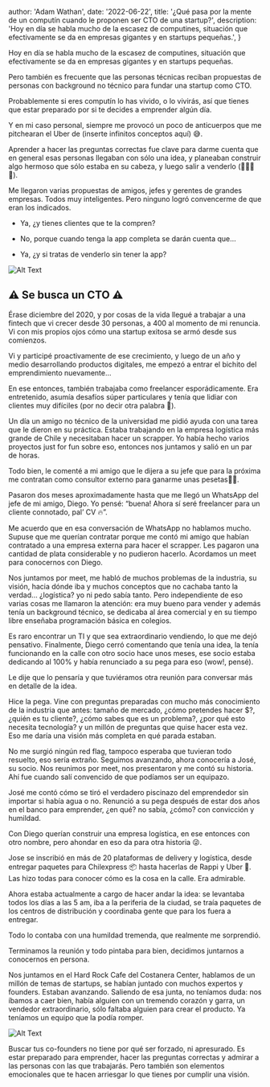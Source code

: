 
  author: 'Adam Wathan',
  date: '2022-06-22',
  title: '¿Qué pasa por la mente de un computín cuando le proponen ser CTO de una startup?',
  description:
    'Hoy en día se habla mucho de la escasez de computines, situación que efectivamente se da en empresas gigantes y en startups pequeñas.',
}


Hoy en día se habla mucho de la escasez de computines, situación que efectivamente se da en empresas gigantes y en startups pequeñas.

Pero también es frecuente que las personas técnicas reciban propuestas de personas con background no técnico para fundar una startup como CTO.

Probablemente si eres computín lo has vivido, o lo vivirás, así que tienes que estar preparado por si te decides a emprender algún día.

Y en mi caso personal, siempre me provocó un poco de anticuerpos que me pitchearan el Uber de (inserte infinitos conceptos aquí) 😅.

Aprender a hacer las preguntas correctas fue clave para darme cuenta que en general esas personas llegaban con sólo una idea, y planeaban construir algo hermoso que sólo estaba en su cabeza, y luego salir a venderlo (🚩🚩🚩👀).

Me llegaron varias propuestas de amigos, jefes y gerentes de grandes empresas. Todos muy inteligentes. Pero ninguno logró convencerme de que eran los indicados.

- Ya, ¿y tienes clientes que te la compren?

- No, porque cuando tenga la app completa se darán cuenta que…

- Ya, ¿y si tratas de venderlo sin tener la app?


![Alt Text](https://media.giphy.com/media/1oJLpejP9jEvWQlZj4/giphy.gif)



## ⚠️ Se busca un CTO ⚠️


Érase diciembre del 2020, y por cosas de la vida llegué a trabajar a una fintech que vi crecer desde 30 personas, a 400 al momento de mi renuncia. Vi con mis propios ojos cómo una startup exitosa se armó desde sus comienzos.

Vi y participé proactivamente de ese crecimiento, y luego de un año y medio desarrollando productos digitales, me empezó a entrar el bichito del emprendimiento nuevamente…

En ese entonces, también trabajaba como freelancer esporádicamente. Era entretenido, asumía desafíos súper particulares y tenía que lidiar con clientes muy difíciles (por no decir otra palabra 👀).

Un día un amigo no técnico de la universidad me pidió ayuda con una tarea que le dieron en su práctica. Estaba trabajando en la empresa logística más grande de Chile y necesitaban hacer un scrapper. Yo había hecho varios proyectos just for fun sobre eso, entonces nos juntamos y salió en un par de horas.

Todo bien, le comenté a mi amigo que le dijera a su jefe que para la próxima me contratan como consultor externo para ganarme unas pesetas🤷‍♂.️

Pasaron dos meses aproximadamente hasta que me llegó un WhatsApp del jefe de mi amigo, Diego. Yo pensé: “buena! Ahora sí seré freelancer para un cliente connotado, pal’ CV 🔥”.

Me acuerdo que en esa conversación de WhatsApp no hablamos mucho. Supuse que me querían contratar porque me contó mi amigo que habían contratado a una empresa externa para hacer el scrapper. Les pagaron una cantidad de plata considerable y no pudieron hacerlo. Acordamos un meet para conocernos con Diego.

Nos juntamos por meet, me habló de muchos problemas de la industria, su visión, hacia dónde iba y muchos conceptos que no cachaba tanto la verdad… ¿logística? yo ni pedo sabía tanto. Pero independiente de eso varias cosas me llamaron la atención: era muy bueno para vender y además tenía un background técnico, se dedicaba al área comercial y en su tiempo libre enseñaba programación básica en colegios.

Es raro encontrar un TI y que sea extraordinario vendiendo, lo que me dejó pensativo. Finalmente, Diego cerró comentando que tenía una idea, la tenía funcionando en la calle con otro socio hace unos meses, ese socio estaba dedicando al 100% y había renunciado a su pega para eso (wow!, pensé).

Le dije que lo pensaría y que tuviéramos otra reunión para conversar más en detalle de la idea.

Hice la pega. Vine con preguntas preparadas con mucho más conocimiento de la industria que antes: tamaño de mercado, ¿cómo pretendes hacer $?, ¿quién es tu cliente?, ¿cómo sabes que es un problema?, ¿por qué esto necesita tecnología? y un millón de preguntas que quise hacer esta vez. Eso me daría una visión más completa en qué parada estaban.

No me surgió ningún red flag, tampoco esperaba que tuvieran todo resuelto, eso sería extraño. Seguimos avanzando, ahora conocería a José, su socio. Nos reunimos por meet, nos presentaron y me contó su historia. Ahí fue cuando salí convencido de que podíamos ser un equipazo.

José me contó cómo se tiró el verdadero piscinazo del emprendedor sin importar si había agua o no. Renunció a su pega después de estar dos años en el banco para emprender, ¿en qué? no sabía, ¿cómo? con convicción y humildad.

Con Diego querían construir una empresa logística, en ese entonces con otro nombre, pero ahondar en eso da para otra historia 😜.

Jose se inscribió en más de 20 plataformas de delivery y logística, desde entregar paquetes para Chilexpress 📦 hasta hacerlas de Rappi y Uber 🛵. Las hizo todas para conocer cómo es la cosa en la calle. Era admirable.

Ahora estaba actualmente a cargo de hacer andar la idea: se levantaba todos los días a las 5 am, iba a la periferia de la ciudad, se traía paquetes de los centros de distribución y coordinaba gente que para los fuera a entregar.

Todo lo contaba con una humildad tremenda, que realmente me sorprendió.

Terminamos la reunión y todo pintaba para bien, decidimos juntarnos a conocernos en persona.

Nos juntamos en el Hard Rock Cafe del Costanera Center, hablamos de un millón de temas de startups, se habían juntado con muchos expertos y founders. Estaban avanzando. Saliendo de esa junta, no teníamos duda: nos íbamos a caer bien, había alguien con un tremendo corazón y garra, un vendedor extraordinario, sólo faltaba alguien para crear el producto. Ya teníamos un equipo que la podía romper.


![Alt Text](https://media.giphy.com/media/3og0IG0vkIQpuJoLvO/giphy.gif)

Buscar tus co-founders no tiene por qué ser forzado, ni apresurado. Es estar preparado para emprender, hacer las preguntas correctas y admirar a las personas con las que trabajarás. Pero también son elementos emocionales que te hacen arriesgar lo que tienes por cumplir una visión.

